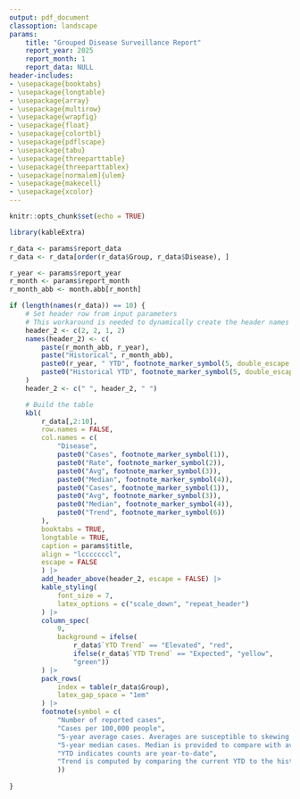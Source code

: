```yaml
---
output: pdf_document
classoption: landscape
params:
    title: "Grouped Disease Surveillance Report"
    report_year: 2025
    report_month: 1
    report_data: NULL
header-includes:
- \usepackage{booktabs}
- \usepackage{longtable}
- \usepackage{array}
- \usepackage{multirow}
- \usepackage{wrapfig}
- \usepackage{float}
- \usepackage{colortbl}
- \usepackage{pdflscape}
- \usepackage{tabu}
- \usepackage{threeparttable}
- \usepackage{threeparttablex}
- \usepackage[normalem]{ulem}
- \usepackage{makecell}
- \usepackage{xcolor}
---
```


<!-- grouped_report.Rmd is a template R Markdown document used for generating a PDF report with diseases grouped into categories -->

```r
knitr::opts_chunk$set(echo = TRUE)
```

```r
library(kableExtra)

r_data <- params$report_data
r_data <- r_data[order(r_data$Group, r_data$Disease), ]

r_year <- params$report_year
r_month <- params$report_month
r_month_abb <- month.abb[r_month]

if (length(names(r_data)) == 10) {
    # Set header row from input parameters
    # This workaround is needed to dynamically create the header names
    header_2 <- c(2, 2, 1, 2)
    names(header_2) <- c(
        paste(r_month_abb, r_year),
        paste("Historical", r_month_abb),
        paste0(r_year, " YTD", footnote_marker_symbol(5, double_escape = TRUE)),
        paste0("Historical YTD", footnote_marker_symbol(5, double_escape = TRUE))
    )
    header_2 <- c(" ", header_2, " ")

    # Build the table
    kbl(
        r_data[,2:10],
        row.names = FALSE,
        col.names = c(
            "Disease",
            paste0("Cases", footnote_marker_symbol(1)),
            paste0("Rate", footnote_marker_symbol(2)),
            paste0("Avg", footnote_marker_symbol(3)),
            paste0("Median", footnote_marker_symbol(4)),
            paste0("Cases", footnote_marker_symbol(1)),
            paste0("Avg", footnote_marker_symbol(3)),
            paste0("Median", footnote_marker_symbol(4)),
            paste0("Trend", footnote_marker_symbol(6))
        ),
        booktabs = TRUE,
        longtable = TRUE,
        caption = params$title,
        align = "lcccccccl",
        escape = FALSE
        ) |>
        add_header_above(header_2, escape = FALSE) |>
        kable_styling(
            font_size = 7,
            latex_options = c("scale_down", "repeat_header")
        ) |>
        column_spec(
            9,
            background = ifelse(
                r_data$`YTD Trend` == "Elevated", "red",
                ifelse(r_data$`YTD Trend` == "Expected", "yellow",
                "green"))
        ) |>
        pack_rows(
            index = table(r_data$Group),
            latex_gap_space = "1em"
        ) |>
        footnote(symbol = c(
            "Number of reported cases",
            "Cases per 100,000 people",
            "5-year average cases. Averages are susceptible to skewing due to outbreaks and should be interpreted with care.",
            "5-year median cases. Median is provided to compare with averages due to possible skewing.",
            "YTD indicates counts are year-to-date",
            "Trend is computed by comparing the current YTD to the historical YTD average. A percent change of 15% or more will result in a change in the trend."
            ))
        
}
```


